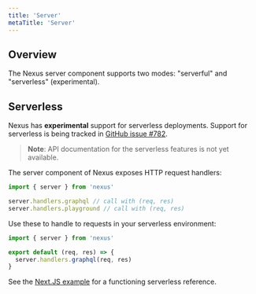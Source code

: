 ```yaml
---
title: 'Server'
metaTitle: 'Server'
---
```


## Overview

The Nexus server component supports two modes: "serverful" and "serverless" (experimental).

## Serverless

Nexus has **experimental** support for serverless deployments. Support for serverless is being tracked in [GitHub issue #782](https://github.com/graphql-nexus/nexus/issues/782).

> **Note**: API documentation for the serverless features is not yet available.

The server component of Nexus exposes HTTP request handlers:

```ts
import { server } from 'nexus'

server.handlers.graphql // call with (req, res)
server.handlers.playground // call with (req, res)
```

Use these to handle to requests in your serverless environment:

```ts
import { server } from 'nexus'

export default (req, res) => {
  server.handlers.graphql(req, res)
}
```

See the [Next.JS example](https://github.com/graphql-nexus/examples/tree/master/with-nextjs) for a functioning serverless reference.
